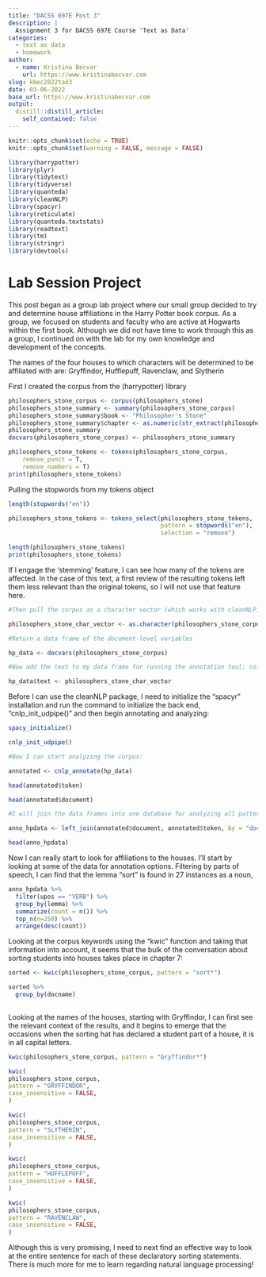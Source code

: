 ```yaml
---
title: "DACSS 697E Post 3"
description: |
  Assignment 3 for DACSS 697E Course 'Text as Data'
categories:
  - text as data
  - homework
author:
  - name: Kristina Becvar
    url: https://www.kristinabecvar.com
slug: kbec2022tad3
date: 03-06-2022
base_url: https://www.kristinabecvar.com
output:
  distill::distill_article:
    self_contained: false
---
```


```r
knitr::opts_chunk$set(echo = TRUE)
knitr::opts_chunk$set(warning = FALSE, message = FALSE) 

library(harrypotter)
library(plyr)
library(tidytext)
library(tidyverse)
library(quanteda)
library(cleanNLP)
library(spacyr)
library(reticulate)
library(quanteda.textstats)
library(readtext)
library(tm)
library(stringr)
library(devtools)

```

# Lab Session Project

This post began as a group lab project where our small group decided to try and determine house affiliations in the Harry Potter book corpus. As a group, we focused on students and faculty who are active at Hogwarts within the first book. Although we did not have time to work through this as a group, I continued on with the lab for my own knowledge and development of the concepts.

The names of the four houses to which characters will be determined to be affiliated with are: Gryffindor, Hufflepuff, Ravenclaw, and Slytherin

First I created the corpus from the (harrypotter) library

```r

philosophers_stone_corpus <- corpus(philosophers_stone)
philosophers_stone_summary <- summary(philosophers_stone_corpus) 
philosophers_stone_summary$book <- "Philosopher's Stone"
philosophers_stone_summary$chapter <- as.numeric(str_extract(philosophers_stone_summary$Text, "[0-9]+"))
philosophers_stone_summary
docvars(philosophers_stone_corpus) <- philosophers_stone_summary

```

```r

philosophers_stone_tokens <- tokens(philosophers_stone_corpus, 
    remove_punct = T,
    remove_numbers = T)
print(philosophers_stone_tokens)

```

Pulling the stopwords from my tokens object

```r

length(stopwords("en"))

philosophers_stone_tokens <- tokens_select(philosophers_stone_tokens, 
                                           pattern = stopwords("en"),
                                           selection = "remove")

length(philosophers_stone_tokens)
print(philosophers_stone_tokens)

```
If I engage the 'stemming' feature, I can see how many of the tokens are affected. In the case of this text, a first review of the resulting tokens left them less relevant than the original tokens, so I will not use that feature here.

```r

#Then pull the corpus as a character vector (which works with cleanNLP) rather than a corpus object, which does not.

philosophers_stone_char_vector <- as.character(philosophers_stone_corpus)


```

```r

#Return a data frame of the document-level variables

hp_data <- docvars(philosophers_stone_corpus)

#Now add the text to my data frame for running the annotation tool; column must be named `text`

hp_data$text <- philosophers_stone_char_vector

```

Before I can use the cleanNLP package, I need to initialize the "spacyr" installation and run the command to initialize the back end, "cnlp_init_udpipe()" and then begin annotating and analyzing:

```r

spacy_initialize()

cnlp_init_udpipe()

#Now I can start analyzing the corpus:

annotated <- cnlp_annotate(hp_data)

head(annotated$token)

head(annotated$document)

#I will join the data frames into one database for analyzing all patterns.

anno_hpdata <- left_join(annotated$document, annotated$token, by = "doc_id")

head(anno_hpdata)

```

Now I can really start to look for affiliations to the houses. I'll start by looking at some of the data for annotation options. Filtering by parts of speech, I can find that the lemma "sort" is found in 27 instances as a noun, 

```r

anno_hpdata %>% 
  filter(upos == "VERB") %>%
  group_by(lemma) %>% 
  summarize(count = n()) %>%
  top_n(n=250) %>%
  arrange(desc(count))

```

Looking at the corpus keywords using the "kwic" function and taking that information into account, it seems that the bulk of the conversation about sorting students into houses takes place in chapter 7:

```r

sorted <- kwic(philosophers_stone_corpus, pattern = "sort*")

sorted %>% 
  group_by(docname)
  

```
Looking at the names of the houses, starting with Gryffindor, I can first see the relevant context of the results, and it begins to emerge that the occasions when the sorting hat has declared a student part of a house, it is in all capital letters.

```r

kwic(philosophers_stone_corpus, pattern = "Gryffindor*")

kwic(
philosophers_stone_corpus,
pattern = "GRYFFINDOR",
case_insensitive = FALSE,
)

kwic(
philosophers_stone_corpus,
pattern = "SLYTHERIN",
case_insensitive = FALSE,
)

kwic(
philosophers_stone_corpus,
pattern = "HUFFLEPUFF",
case_insensitive = FALSE,
)

kwic(
philosophers_stone_corpus,
pattern = "RAVENCLAW",
case_insensitive = FALSE,
)

```

Although this is very promising, I need to next find an effective way to look at the entire sentence for each of these declaratory sorting statements. There is much more for me to learn regarding natural language processing!



